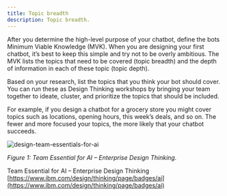 ```yaml
---
title: Topic breadth
description: Topic breadth.
---
```


After you determine the high-level purpose of your chatbot, define the bots Minimum Viable Knowledge (MVK).
When you are designing your first chatbot, it’s best to keep this simple and try not to be overly ambitious.
The MVK lists the topics that need to be covered (topic breadth) and the depth of information in each of these topic (topic depth).

Based on your research, list  the topics that you think your bot should cover. You can run these as Design Thinking workshops by bringing your team together to ideate, cluster, and prioritize the topics that should be included.

For example, if you design a chatbot for a grocery store you might cover topics such as locations, opening hours, this week’s deals, and so on. The fewer and more focused your topics, the more likely that your chatbot succeeds.

![design-team-essentials-for-ai](../../images/design-team-essentials-for-ai.png)

<Caption fullWidth>

*Figure 1: Team Essential for AI – Enterprise Design Thinking.*

</Caption>

Team Essential for AI – Enterprise Design Thinking [https://www.ibm.com/design/thinking/page/badges/ai](https://www.ibm.com/design/thinking/page/badges/ai)
